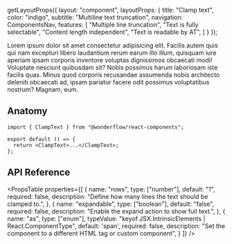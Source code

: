 
  getLayoutProps({
    layout: "component",
    layoutProps: {
      title: "Clamp text",
      color: "indigo",
      subtitle: "Multiline text truncation",
      navigation: ComponentsNav,
      features: [
        "Multiple line truncation",
        "Text is fully selectable",
        "Content length independent",
        "Text is readable by AT",
      ]
    }
  });

<LiveArea>
  <ClampText rows={3} expandable>
    Lorem ipsum dolor sit amet consectetur adipisicing elit. Facilis autem
    quis qui nam excepturi libero laudantium rerum earum illo illum,
    quisquam iure aperiam ipsam corporis inventore voluptas dignissimos
    obcaecati modi! Voluptate nesciunt quibusdam sit? Nobis possimus harum
    laboriosam iste facilis quas. Minus quod corporis recusandae assumenda
    nobis architecto deleniti obcaecati ad, ipsam pariatur facere odit
    possimus voluptatibus nostrum? Magnam, eum.
  </ClampText>
</LiveArea>


## Anatomy

```tsx lines="1,4"
import { ClampText } from "@wonderflow/react-components";

export default () => {
  return <ClampText>...</ClampText>;
};
```

## API Reference

<PropsTable
  properties={[
    {
      name: "rows",
      type: ["number"],
      default: "1",
      required: false,
      description: "Define how many lines the text should be clamped to.",
    },
    {
      name: "expandable",
      type: ["boolean"],
      default: "false",
      required: false,
      description: "Enable the expand action to show full text.",
    },
    {
      name: "as",
      type: ["enum"],
      typeValue: "keyof JSX.IntrinsicElements | React.ComponentType<any>",
      default: 'span',
      required: false,
      description:
        "Set the component to a different HTML tag or custom component",
    }
  ]}
/>
